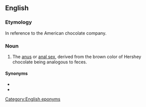 ==English==

===Etymology===
In reference to the American chocolate company.

===Noun===
{{en-noun}}

# {{lb|en|slang|vulgar}} The [[anus]] or [[anal sex]], derived from the brown color of Hershey chocolate being analogous to feces.

====Synonyms====
* {{l|en|poop chute}}
* {{l|en|fudge packer}}

[[Category:English eponyms]]